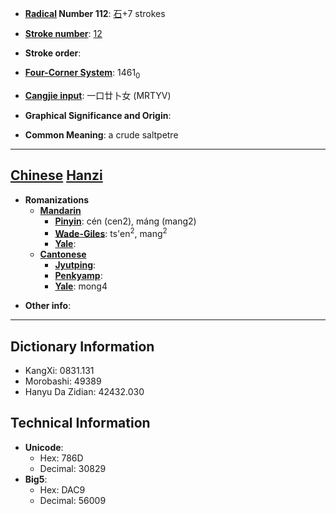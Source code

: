 * '''[[Wiktionary:Chinese radical index| Radical]] Number 112''': [[Wiktionary:Chinese radical index 石|石]]+7 strokes

* '''[[Wiktionary:Chinese total strokes index|Stroke number]]''': [[Wiktionary:Chinese total strokes index 12|12]]

* '''Stroke order''': 

* '''[[Wiktionary:Chinese four corner index|Four-Corner System]]''': 1461<sub>0</sub>

* '''[[Wiktionary:Chinese Cangjie index|Cangjie input]]''': 一口廿卜女 (MRTYV)

* '''Graphical Significance and Origin''': 

* '''Common Meaning''': a crude saltpetre

----

== [[Chinese]] [[Hanzi]] ==

* '''Romanizations'''
** '''[[Mandarin]]'''
*** '''[[Pinyin]]''': cén (cen2), máng (mang2)
*** '''[[Wade-Giles]]''': ts'en<sup>2</sup>, mang<sup>2</sup>
*** '''[[Yale]]''': 
** '''[[Cantonese]]'''
*** '''[[Jyutping]]''':
*** '''[[Penkyamp]]''': 
*** '''[[Yale]]''': mong4

* '''Other info''': 

----

== Dictionary Information ==

* KangXi: 0831.131
* Morobashi: 49389
* Hanyu Da Zidian: 42432.030

== Technical Information ==

* '''Unicode''':
** Hex: 786D
** Decimal: 30829
* '''Big5''':
** Hex: DAC9
** Decimal: 56009